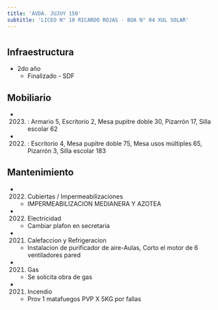 ```yaml
---
title: 'AVDA. JUJUY 150'
subtitle: 'LICEO N° 10 RICARDO ROJAS - BOA N° 04 XUL SOLAR'
---
```


#
## Infraestructura

* 2do año 
    + Finalizado - SDF 


## Mobiliario

*  (2023) : Armario 5, Escritorio 2, Mesa pupitre doble 30, Pizarrón 17, Silla escolar 62 

*  (2022) : Escritorio 4, Mesa pupitre doble 75, Mesa usos múltiples 65, Pizarrón 3, Silla escolar 183 





## Mantenimiento

*  (2022) Cubiertas / Impermeabilizaciones 
    + IMPERMEABILIZACION MEDIANERA Y AZOTEA

*  (2022) Electricidad 
    + Cambiar plafon en secretaria

*  (2021) Calefaccion y Refrigeracion 
    + Instalacion de purificador de aire-Aulas, Corto el motor de 6 ventiladores pared

*  (2021) Gas 
    + Se solicita obra de gas

*  (2021) Incendio 
    + Prov 1 matafuegos PVP X 5KG por fallas







